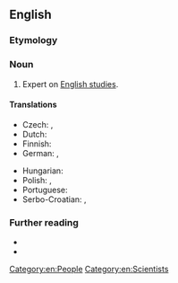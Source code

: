 ==English==

===Etymology===
{{suffix|en|Anglic|ist}}

===Noun===
{{en-noun}}

# Expert on [[English studies]].
#: {{hypernyms|en|Thesaurus:philologist}}

====Translations====
{{trans-top|expert on Anglistics}}
* Czech: {{t+|cs|anglista|m}}, {{t|cs|anglistka|f}}
* Dutch: {{t+|nl|anglist|m|f}}
* Finnish: {{t|fi|anglisti}}
* German: {{t+|de|Anglist|m}}, {{t+|de|Anglistin|f}}
{{trans-mid}}
* Hungarian: {{t|hu|anglista}}
* Polish: {{t+|pl|anglista|m}}, {{t+|pl|anglistka|f}}
* Portuguese: {{t|pt|anglicista|m|f}}
* Serbo-Croatian: {{t+|sh|anglist|m}}, {{t+|sh|anglistkinja|f}}
{{trans-bottom}}

===Further reading===
<!-- not in Webster 1913 and Century 1911 -->
* {{R:Merriam Webster Online}}
* {{R:OneLook}}

[[Category:en:People]]
[[Category:en:Scientists]]
